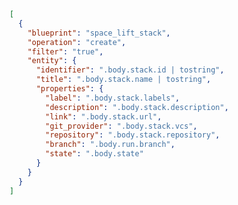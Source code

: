 ```json showLineNumbers
[
  {
    "blueprint": "space_lift_stack",
    "operation": "create",
    "filter": "true",
    "entity": {
      "identifier": ".body.stack.id | tostring",
      "title": ".body.stack.name | tostring",
      "properties": {
        "label": ".body.stack.labels",
        "description": ".body.stack.description",
        "link": ".body.stack.url",
        "git_provider": ".body.stack.vcs",
        "repository": ".body.stack.repository",
        "branch": ".body.run.branch",
        "state": ".body.state"
      }
    }
  }
]
```

